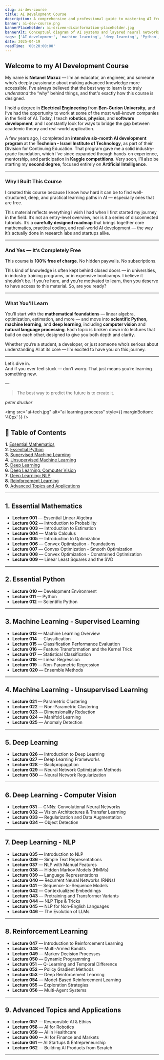 ```yaml
---
slug: ai-dev-course
title: AI Development Course
description: A comprehensive and professional guide to mastering AI from scratch, including essential math, Python, machine learning, deep learning, computer vision, NLP, and reinforcement learning.
banner: ai-dev-course.png
bannerPlaceholder: ai-driven-disinformation-placeholder.jpg
bannerAlt: Conceptual diagram of AI systems and layered neural networks
tags: ['AI development', 'machine learning', 'deep learning', 'Python', 'mathematics']
date: 2025-04-19
readTime: '00:20:00:00'
---
```


## Welcome to my AI Development Course  

My name is **Netanel Mazuz** — I’m an educator, an engineer, and someone who's deeply passionate about making advanced knowledge more accessible. I’ve always believed that the best way to learn is to truly *understand* the “why” behind things, and that's exactly how this course is designed.

I hold a degree in **Electrical Engineering** from **Ben-Gurion University**, and I’ve had the opportunity to work at some of the most well-known companies in the field of AI. Today, I teach **robotics**, **physics**, and **software development**, and I constantly look for ways to bridge the gap between academic theory and real-world application.

A few years ago, I completed an **intensive six-month AI development program** at the **Technion – Israel Institute of Technology**, as part of their Division for Continuing Education. That program gave me a solid industry-grade foundation, which I’ve since expanded through hands-on experience, mentorship, and participation in **Kaggle competitions**. Very soon, I’ll also be starting my **second degree**, focused entirely on **Artificial Intelligence**.

---

### Why I Built This Course

I created this course because I know how hard it can be to find well-structured, deep, and practical learning paths in AI — especially ones that are free.

This material reflects everything I wish I had when I first started my journey in the field. It’s not an entry-level overview, nor is it a series of disconnected tutorials. It’s a **carefully designed roadmap** that brings together core mathematics, practical coding, and real-world AI development — the way it’s actually done in research labs and startups alike.

---

### And Yes — It’s Completely Free

This course is **100% free of charge**. No hidden paywalls. No subscriptions.

This kind of knowledge is often kept behind closed doors — in universities, in industry training programs, or in expensive bootcamps. I believe it shouldn’t be. If you're here, and you’re motivated to learn, then you deserve to have access to this material. So, are you ready?

---

### What You’ll Learn

You’ll start with the **mathematical foundations** — linear algebra, optimization, estimation, and more — and move into **scientific Python**, **machine learning**, and **deep learning**, including **computer vision** and **natural language processing**. Each topic is broken down into lectures that build on each other, designed to give you both depth and clarity.

Whether you’re a student, a developer, or just someone who’s serious about understanding AI at its core — I’m excited to have you on this journey.

---

Let’s dive in.  
And if you ever feel stuck — don’t worry. That just means you’re learning something new.

—

<blockquote>
  The best way to predict the future is to create it.
</blockquote>
<cite>peter drucker</cite>

<img 
  src="ai-tech.jpg" 
  alt="ai learning proccess" 
  style={{ marginBottom: '40px' }} 
/>

## 📘 Table of Contents

**1**. [Essential Mathematics](#1-essential-mathematics)  
**2**. [Essential Python](#2-essential-python)  
**3**. [Supervised Machine Learning](#3-machine-learning---supervised-learning)  
**4**. [Unsupervised Machine Learning](#4-machine-learning---unsupervised-learning)  
**5**. [Deep Learning](#5-deep-learning)  
**6**. [Deep Learning: Computer Vision](#6-deep-learning---computer-vision)  
**7**. [Deep Learning: NLP](#7-deep-learning---nlp)  
**8**. [Reinforcement Learning](#8-reinforcement-learning)  
**9**. [Advanced Topics and Applications](#9-advanced-topics-and-applications)  

---

## 1. Essential Mathematics

- **Lecture 001** — Essential Linear Algebra  
- **Lecture 002** — Introduction to Probability  
- **Lecture 003** — Introduction to Estimation  
- **Lecture 004** — Matrix Calculus  
- **Lecture 005** — Introduction to Optimization  
- **Lecture 006** — Convex Optimization - Foundations  
- **Lecture 007** — Convex Optimization - Smooth Optimization  
- **Lecture 008** — Convex Optimization - Constrained Optimization  
- **Lecture 009** — Linear Least Squares and the SVD  

---

## 2. Essential Python

- **Lecture 010** — Development Environment  
- **Lecture 011** — Python  
- **Lecture 012** — Scientific Python  

---

## 3. Machine Learning - Supervised Learning

- **Lecture 013** — Machine Learning Overview  
- **Lecture 014** — Classification  
- **Lecture 015** — Classification Performance Evaluation  
- **Lecture 016** — Feature Transformation and the Kernel Trick  
- **Lecture 017** — Statistical Classification  
- **Lecture 018** — Linear Regression  
- **Lecture 019** — Non-Parametric Regression  
- **Lecture 020** — Ensemble Methods  

---

## 4. Machine Learning - Unsupervised Learning

- **Lecture 021** — Parametric Clustering  
- **Lecture 022** — Non-Parametric Clustering  
- **Lecture 023** — Dimensionality Reduction  
- **Lecture 024** — Manifold Learning  
- **Lecture 025** — Anomaly Detection  

---

## 5. Deep Learning

- **Lecture 026** — Introduction to Deep Learning  
- **Lecture 027** — Deep Learning Frameworks  
- **Lecture 028** — Backpropagation  
- **Lecture 029** — Neural Network Optimization Methods  
- **Lecture 030** — Neural Network Regularization  

---

## 6. Deep Learning - Computer Vision

- **Lecture 031** — CNNs: Convolutional Neural Networks  
- **Lecture 032** — Vision Architectures & Transfer Learning  
- **Lecture 033** — Regularization and Data Augmentation  
- **Lecture 034** — Object Detection  

---

## 7. Deep Learning - NLP

- **Lecture 035** — Introduction to NLP  
- **Lecture 036** — Simple Text Representations  
- **Lecture 037** — NLP with Manual Features  
- **Lecture 038** — Hidden Markov Models (HMMs)  
- **Lecture 039** — Language Representations  
- **Lecture 040** — Recurrent Neural Networks (RNNs)  
- **Lecture 041** — Sequence-to-Sequence Models  
- **Lecture 042** — Contextualized Embeddings  
- **Lecture 043** — Pretraining and Transformer Variants  
- **Lecture 044** — NLP Tips & Tricks  
- **Lecture 045** — NLP for Non-English Languages  
- **Lecture 046** — The Evolution of LLMs  

---

## 8. Reinforcement Learning

- **Lecture 047** — Introduction to Reinforcement Learning  
- **Lecture 048** — Multi-Armed Bandits  
- **Lecture 049** — Markov Decision Processes  
- **Lecture 050** — Dynamic Programming  
- **Lecture 051** — Q-Learning and Temporal Difference  
- **Lecture 052** — Policy Gradient Methods  
- **Lecture 053** — Deep Reinforcement Learning  
- **Lecture 054** — Model-Based Reinforcement Learning  
- **Lecture 055** — Exploration Strategies  
- **Lecture 056** — Multi-Agent Systems  

---

## 9. Advanced Topics and Applications

- **Lecture 057** — Responsible AI & Ethics  
- **Lecture 058** — AI for Robotics  
- **Lecture 059** — AI in Healthcare  
- **Lecture 060** — AI for Finance and Markets  
- **Lecture 061** — AI Startups & Entrepreneurship  
- **Lecture 062** — Building AI Products from Scratch  

---

